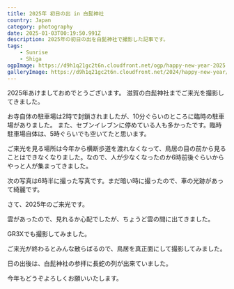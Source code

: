 ```yaml
---
title: 2025年 初日の出 in 白髭神社
country: Japan
category: photography
date: 2025-01-03T00:19:50.991Z
description: 2025年の初日の出を白髭神社で撮影した記事です。
tags:
    - Sunrise
    - Shiga
ogpImage: https://d9h1q21gc2t6n.cloudfront.net/ogp/happy-new-year-2025.png
galleryImage: https://d9h1q21gc2t6n.cloudfront.net/2024/happy-new-year/083A5193-3.jpg
---
```


2025年あけましておめでとうございます。
滋賀の白髭神社までご来光を撮影してきました。

お寺自体の駐車場は2時で封鎖されましたが、10分ぐらいのところに臨時の駐車場がありました。
また、セブンイレブンに停めている人も多かったです。臨時駐車場自体は、5時ぐらいでも空いてたと思います。

ご来光を見る場所は今年から横断歩道を渡れなくなって、鳥居の目の前から見ることはできなくなりました。なので、人が少なくなったのか6時前後ぐらいからやっと人が集まってきました。

次の写真は6時半に撮った写真です。まだ暗い時に撮ったので、車の光跡があって綺麗です。

<BlogImage src="https://d9h1q21gc2t6n.cloudfront.net/2024/happy-new-year/ALP05063-2.jpg" width={1000} priority/>

<BlogImage src="https://d9h1q21gc2t6n.cloudfront.net/2024/happy-new-year/083A5111.jpg" width={600} priority/>

さて、2025年のご来光です。

<BlogImage src="https://d9h1q21gc2t6n.cloudfront.net/2024/happy-new-year/ALP05135-2.jpg" width={1000} />

雲があったので、見れるか心配でしたが、ちょうど雲の間に出てきました。

<BlogImage src="https://d9h1q21gc2t6n.cloudfront.net/2024/happy-new-year/083A5193-3.jpg" width={1000} />

GR3Xでも撮影してみました。

<BlogImage src="https://d9h1q21gc2t6n.cloudfront.net/2024/happy-new-year/R0000591.jpg" width={1000} />

ご来光が終わるとみんな散らばるので、鳥居を真正面にして撮影してみました。

<BlogImage src="https://d9h1q21gc2t6n.cloudfront.net/2024/happy-new-year/ALP05183.jpg" width={500} />

<BlogImage src="https://d9h1q21gc2t6n.cloudfront.net/2024/happy-new-year/ALP05178.jpg" width={1000} />

日の出後は、白髭神社の参拝に長蛇の列が出来ていました。

<BlogImage src="https://d9h1q21gc2t6n.cloudfront.net/2024/happy-new-year/ALP05197.jpg" width={500} />

<BlogImage src="https://d9h1q21gc2t6n.cloudfront.net/2024/happy-new-year/ALP05198.jpg" width={1000} />

今年もどうぞよろしくお願いいたします。
